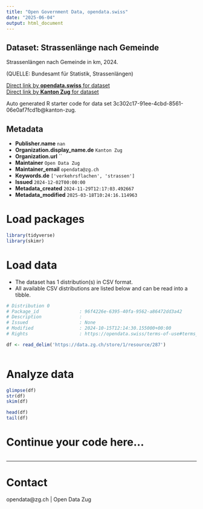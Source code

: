 ```yaml
---
title: "Open Government Data, opendata.swiss"
date: "2025-06-04"
output: html_document
---
```


## Dataset: Strassenlänge nach Gemeinde

Strassenlängen nach Gemeinde in km, 2024.

(QUELLE: Bundesamt für Statistik, Strassenlängen)

[Direct link by **opendata.swiss** for dataset](https://opendata.swiss/de/dataset/strassenlange-nach-gemeinde)<br>
[Direct link by **Kanton Zug** for dataset](https://www.zg.ch/behoerden/gesundheitsdirektion/statistikfachstelle/themen/raum-und-umwelt/raum)

Auto generated R starter code for data set 3c302c17-91ee-4cbd-8561-06e0af7fcd1b@kanton-zug.

## Metadata

- **Publisher.name** `nan`
- **Organization.display_name.de** `Kanton Zug`
- **Organization.url** ``
- **Maintainer** `Open Data Zug`
- **Maintainer_email** `opendata@zg.ch`
- **Keywords.de** `['verkehrsflachen', 'strassen']`
- **Issued** `2024-12-02T00:00:00`
- **Metadata_created** `2024-11-29T12:17:03.492667`
- **Metadata_modified** `2025-03-18T10:24:16.114963`


# Load packages

```r

library(tidyverse)
library(skimr)

```

# Load data

-   The dataset has 1 distribution(s) in CSV format.
-   All available CSV distributions are listed below and can be read into a tibble.

```r

# Distribution 0
# Package_id               : 96f4226e-6395-40fa-9562-a86472dd3a42
# Description              : 
# Issued                   : None
# Modified                 : 2024-10-15T12:14:30.155000+00:00
# Rights                   : https://opendata.swiss/terms-of-use#terms_by

df <- read_delim('https://data.zg.ch/store/1/resource/287')



```

# Analyze data

```r

glimpse(df)
str(df)
skim(df)

head(df)
tail(df)

```

# Continue your code here...

```r

```

------------------------------------------------------------------------

# Contact

opendata@zg.ch | Open Data Zug
